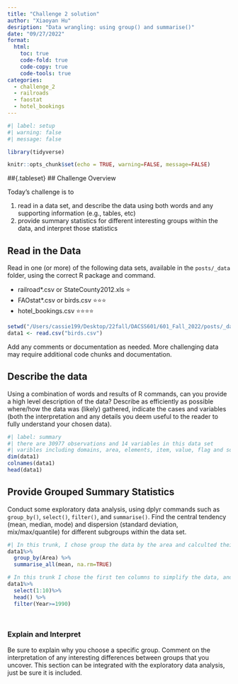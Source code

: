 ```yaml
---
title: "Challenge 2 solution"
author: "Xiaoyan Hu"
desription: "Data wrangling: using group() and summarise()"
date: "09/27/2022"
format:
  html:
    toc: true
    code-fold: true
    code-copy: true
    code-tools: true
categories:
  - challenge_2
  - railroads
  - faostat
  - hotel_bookings
---
```


```r
#| label: setup
#| warning: false
#| message: false

library(tidyverse)

knitr::opts_chunk$set(echo = TRUE, warning=FALSE, message=FALSE)
```
##{.tableset}
## Challenge Overview

Today's challenge is to

1)  read in a data set, and describe the data using both words and any supporting information (e.g., tables, etc)
2)  provide summary statistics for different interesting groups within the data, and interpret those statistics

## Read in the Data

Read in one (or more) of the following data sets, available in the `posts/_data` folder, using the correct R package and command.

-   railroad\*.csv or StateCounty2012.xls ⭐
-   FAOstat\*.csv or birds.csv ⭐⭐⭐
-   hotel_bookings.csv ⭐⭐⭐⭐

```r
setwd("/Users/cassie199/Desktop/22fall/DACSS601/601_Fall_2022/posts/_data")
data1 <- read.csv("birds.csv")

```

Add any comments or documentation as needed. More challenging data may require additional code chunks and documentation.


## Describe the data

Using a combination of words and results of R commands, can you provide a high level description of the data? Describe as efficiently as possible where/how the data was (likely) gathered, indicate the cases and variables (both the interpretation and any details you deem useful to the reader to fully understand your chosen data).

```r
#| label: summary
#| there are 30977 observations and 14 variables in this data set
#| varibles including domains, area, elements, item, value, flag and so on.
dim(data1)
colnames(data1)
head(data1)


```

## Provide Grouped Summary Statistics

Conduct some exploratory data analysis, using dplyr commands such as `group_by()`, `select()`, `filter()`, and `summarise()`. Find the central tendency (mean, median, mode) and dispersion (standard deviation, mix/max/quantile) for different subgroups within the data set.

```r
#| In this trunk, I chose group the data by the area and calculted their mean if they have any avaiable numerical data. 
data1%>%
  group_by(Area) %>%
  summarise_all(mean, na.rm=TRUE)
```

```r
# In this trunk I chose the first ten columns to simplify the data, and then use filter to take out the years from 1990 to latest. 
data1%>%
  select(1:10)%>%
  head() %>%
  filter(Year>=1990)




```

### Explain and Interpret


Be sure to explain why you choose a specific group. Comment on the interpretation of any interesting differences between groups that you uncover. This section can be integrated with the exploratory data analysis, just be sure it is included.
